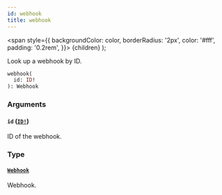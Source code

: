 ```yaml
---
id: webhook
title: webhook
---
```


<span
style={{
      backgroundColor: color,
      borderRadius: '2px',
      color: '#fff',
      padding: '0.2rem',
    }}>
{children}
</span>
);

Look up a webhook by ID.

```graphql
webhook(
  id: ID!
): Webhook

```

### Arguments

#### `id` ([`ID!`](/api-reference/scalars/id.mdx))

ID of the webhook.

### Type

#### [`Webhook`](/api-reference/objects/webhook.mdx)

Webhook.
